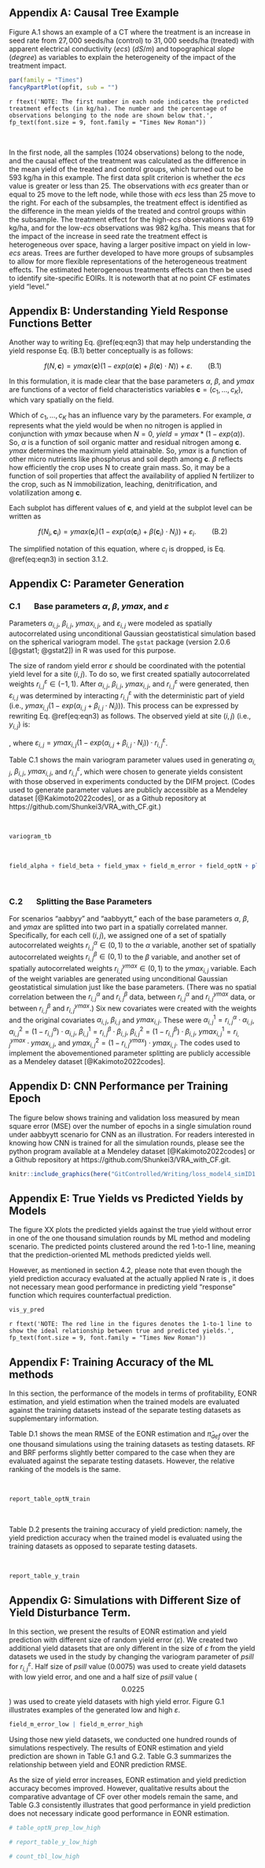 <!-- NOTE: Erase the extra Figure, Table and section numbers manually-->

## Appendix A: Causal Tree Example {-}
Figure A.1 shows an example of a CT where the treatment is an increase in seed rate from $27,000$ seeds/ha (control) to $31,000$ seeds/ha (treated) with apparent electrical conductivity ($\textit{ecs}$) ($dS/m$) and topographical $\textit{slope}$ ($degree$) as variables to explain the heterogeneity of the impact of the treatment impact.  

```r
par(family = "Times")
fancyRpartPlot(opfit, sub = "")
```

`r ftext('NOTE: The first number in each node indicates the predicted treatment effects (in kg/ha). The number and the percentage of observations belonging to the node are shown below that.', fp_text(font.size = 9, font.family = "Times New Roman"))`

<br>

In the first node, all the samples ($1024$ observations) belong to the node, and the causal effect of the treatment was calculated as the difference in the mean yield of the treated and control groups, which turned out to be $593$ kg/ha in this example. The first data split criterion is whether the $\textit{ecs}$ value is greater or less than $25$. The observations with $\textit{ecs}$ greater than or equal to $25$ move to the left node, while those with $\textit{ecs}$ less than $25$ move to the right. For each of the subsamples, the treatment effect is identified as the difference in the mean yields of the treated and control groups within the subsample. The treatment effect for the high-$\textit{ecs}$ observations was $619$ kg/ha, and for the low-$\textit{ecs}$ observations was $982$ kg/ha. This means that for the impact of the increase in seed rate the treatment effect is heterogeneous over space, having a larger positive impact on yield in low-$\textit{ecs}$ areas. Trees are further developed to have more groups of subsamples to allow for more flexible representations of the heterogeneous treatment effects. The estimated heterogeneous treatments effects can then be used to identify site-specific EOIRs. It is noteworth that at no point CF estimates yield "level." 

\newpage

## Appendix B: Understanding Yield Response Functions Better {-}
Another way to writing Eq. \@ref(eq:eqn3) that may help understanding the yield response Eq. (B.1) better conceptually is as follows:

$$
f(N, \mathbf{c}) = ymax(\mathbf{c})(1-exp(\alpha(\mathbf{c}) + \beta(\mathbf{c}) \cdot N)) + \varepsilon. \qquad \text{(B.1)}
$$

In this formulation, it is made clear that the base parameters $\alpha$, $\beta$, and $ymax$ are functions of a vector of field characteristics variables $\mathbf{c}=(c_1,\dots,c_K)$, which vary spatially on the field. 

Which of $c_1,\dots,c_K$ has an influence vary by the parameters. For example, $\alpha$ represents what the yield would be when no nitrogen is applied in conjunction with $ymax$ because when $N = 0$, $yield = ymax * (1-exp(\alpha))$. So, $\alpha$ is a function of soil organic matter and residual nitrogen among $\mathbf{c}$. $ymax$ determines the maximum yield attainable. So, $ymax$ is a function of other micro nutrients like phosphorus and soil depth among $\mathbf{c}$. $\beta$ reflects how efficiently the crop uses N to create grain mass. So, it may be a function of soil properties that affect the availability of applied N fertilizer to the crop, such as N immobilization, leaching, denitrification, and volatilization among $\mathbf{c}$. 

Each subplot has different values of $\mathbf{c}$, and yield at the subplot level can be written as

$$
f(N_{i}, \mathbf{c}_{i}) = ymax(\mathbf{c}_{i})(1-exp(\alpha(\mathbf{c}_{i}) + \beta(\mathbf{c}_{i})\cdot N_{i})) + \varepsilon_{i}. \qquad \text{(B.2)}
$$

The simplified notation of this equation, where $c_i$ is dropped, is Eq. \@ref(eq:eqn3) in section 3.1.2. 

\newpage

## Appendix C: Parameter Generation {-}

### C.1 $\quad$ Base parameters **$\alpha$**, **$\beta$**, **$ymax$**, and **$\varepsilon$** {-}
Parameters $\alpha_{i,j}$, $\beta_{i,j}$, $ymax_{i,j}$, and $\varepsilon_{i,j}$ were modeled as spatially autocorrelated using unconditional Gaussian geostatistical simulation based on the spherical variogram model. The `gstat` package (version 2.0.6 [@gstat1; @gstat2]) in R was used for this purpose.

The size of random yield error $\varepsilon$ should be coordinated with the potential yield level for a site $(i,j)$.  To do so, we first created spatially autocorrelated weights $r^{\varepsilon}_{i,j} \in (-1,1)$. After $\alpha_{i,j}$, $\beta_{i,j}$, $ymax_{i,j}$, and $r^{\varepsilon}_{i,j}$ were generated, then $\varepsilon_{i,j}$ was determined by interacting $r^{\varepsilon}_{i,j}$ with the deterministic part of yield (i.e., $ymax_{i,j}(1-exp(\alpha_{i,j} + \beta_{i,j} \cdot N_{i}))$). This process can be expressed by rewriting Eq. \@ref(eq:eqn3) as follows. The observed yield at site $(i, j)$ (i.e., $y_{i,j}$) is:

\begin{align}
y_{i,j} 
&=  ymax_{i,j}(1-exp(\alpha_{i,j} + \beta_{i,j} \cdot N_{i}))(1+r^{\varepsilon}_{i,j}) \\
&=  ymax_{i,j}(1-exp(\alpha_{i,j} + \beta_{i,j} \cdot N_{i})) +  ymax_{i,j}(1-exp(\alpha_{i,j} + \beta_{i,j} \cdot N_{i})) \cdot r^{\varepsilon}_{i,j} \\
&= ymax_{i,j}(1-exp(\alpha_{i,j} + \beta_{i,j} \cdot N_{i})) + \varepsilon_{i,j}
\end{align}
, where $\varepsilon_{i,j} = ymax_{i,j}(1-exp(\alpha_{i,j} + \beta_{i,j} \cdot N_{i})) \cdot r^{\varepsilon}_{i,j}$.


Table C.1 shows the main variogram parameter values used in generating $\alpha_{i,j}$, $\beta_{i,j}$, $ymax_{i,j}$, and $r^{\varepsilon}_{i,j}$<!--  $\varepsilon_{i,j}$ -->, which were chosen to generate yields consistent with those observed in experiments conducted by the DIFM project. (Codes used to generate parameter values are publicly accessible as a Mendeley dataset [@Kakimoto2022codes], or as a Github repository at https://github.com/Shunkei3/VRA_with_CF.git.) <!-- The range and nugget of all parameters were assumed to be $400$ m and 0. The means of $\alpha$, $\beta$, $ymax$, and $\varepsilon$ were assumed to be $-0.5$, $0$, $12,000$ kg/ha, and $0$, and their sills were assumed to be $0.02$, $1.0$, $2.0 \times 10^{6}$ kg/ha, and $0.015$. See Figure C.1 for an example of the generated parameters.  -->

<br>

```r
variogram_tb
```

<br>


```r
field_alpha + field_beta + field_ymax + field_m_error + field_optN + plot_layout(ncol = 2)
```

<br>

### C.2 $\quad$ Splitting the Base Parameters {-}
For scenarios "aabbyy" and "aabbyytt," each of the base parameters $\alpha$, $\beta$, and $ymax$ are splitted into two part in a spatially correlated manner. Specifically, for each cell $(i,j)$, we assigned one of a set of spatially autocorrelated weights $r^{\alpha}_{i,j} \in (0,1)$ to the $\alpha$ variable, another set of spatially autocorrelated weights $r^{\beta}_{i,j} \in (0,1)$ to the $\beta$ variable, and another set of spatially autocorrelated weights $r^{ymax}_{i,j} \in (0,1)$ to the ${ymax}_{i,j}$ variable. Each of the weight variables are generated using unconditional Gaussian geostatistical simulation just like the base parameters. (There was no spatial correlation between the $r^{\alpha}_{i,j}$ and $r^{\beta}_{i,j}$ data, between $r^{\alpha}_{i,j}$ and $r^{ymax}_{i,j}$ data, or between $r^{\beta}_{i,j}$ and $r^{ymax}_{i,j}$.) Six new covariates were created with the weights and the original covariates $\alpha_{i,j}$, $\beta_{i,j}$ and $ymax_{i,j}$. These were 
$\alpha^{1}_{i,j} = r^{\alpha}_{i,j} \cdot \alpha_{i,j}$, $\alpha^{2}_{i,j} = (1- r^{\alpha}_{i,j}) \cdot \alpha_{i,j}$,
$\beta^{1}_{i,j} = r^{\beta}_{i,j} \cdot\beta_{i,j}$, $\beta^{2}_{i,j} = (1- r^{\beta}_{i,j}) \cdot\beta_{i,j}$,
$ymax^{1}_{i,j} = r^{ymax}_{i,j} \cdot ymax_{i,j}$, and $ymax^{2}_{i,j} = (1- r^{ymax}_{i,j}) \cdot ymax_{i,j}$. The codes used to implement the abovementioned parameter splitting are publicly accessible as a Mendeley dataset [@Kakimoto2022codes].

\newpage


## Appendix D: CNN Performance per Training Epoch {-}
The figure below shows training and validation loss measured by mean square error (MSE) over the number of epochs in a single simulation round under aabbyytt scenario for CNN as an illustration. For readers interested in knowing how CNN is trained for all the simulation rounds, please see the python program available at a Mendeley dataset [@Kakimoto2022codes] or a Github repository at https://github.com/Shunkei3/VRA_with_CF.git.

```r
knitr::include_graphics(here("GitControlled/Writing/loss_model4_simID1.png"))
```

\newpage


## Appendix E: True Yields vs Predicted Yields by Models

The figure XX plots the predicted yields against the true yield without error in one of the one thousand simulation rounds by ML method and modeling scenario. The predicted points clustered around the red 1-to-1 line, meaning that the prediction-oriented ML methods predicted yields well.

However, as mentioned in section 4.2, please note that even though the yield prediction accuracy evaluated at the actually applied N rate is , it does not necessary mean good performance in predicting yield “response” function which requires counterfactual prediction.  


```r
vis_y_pred
```

`r ftext('NOTE: The red line in the figures denotes the 1-to-1 line to show the ideal relationship between true and predicted yields.', fp_text(font.size = 9, font.family = "Times New Roman"))`

\newpage


## Appendix F:  Training Accuracy of the ML methods {-}

In this section, the performance of the models in terms of profitability, EONR estimation, and yield estimation when the trained models are evaluated against the training datasets instead of the separate testing datasets as supplementary information. 

Table D.1 shows the mean RMSE of the EONR estimation and $\hat{\pi}_{def}$ over the one thousand simulations using the training datasets as testing datasets. RF and BRF performs slightly better compared to the case when they are evaluated against the separate testing datasets. However, the relative ranking of the models is the same. 

<br>

```r
report_table_optN_train
```

<br>

Table D.2 presents the training accuracy of yield prediction: namely, the yield prediction accuracy when the trained model is evaluated using the training datasets as opposed to separate testing datasets. 

<br>

```r
report_table_y_train
```

\newpage



## Appendix G: Simulations with Different Size of Yield Disturbance Term.
In this section, we present the results of EONR estimation and yield prediction with different size of random yield error ($\varepsilon$). We created two additional yield datasets	that are only different in the size of $\varepsilon$ from the yield datasets we used in the study by changing the variogram parameter of $psill$ for $r^{\varepsilon}_{i,j}$. Half size of $psill$ value ($0.0075$) was used to create yield datasets with low yield error, and one and a half size of $psill$ value ($$0.0225$$) was used to create yield datasets with high yield error. Figure G.1 illustrates examples of the generated low and high $\varepsilon$. 

```r
field_m_error_low | field_m_error_high
```

\newpage

Using those new yield datasets, we conducted one hundred rounds of simulations respectively. The results of EONR estimation and yield prediction are shown in Table G.1 and G.2. Table G.3 summarizes the relationship between yield and EONR prediction RMSE.  

As the size of yield error increases, EONR estimation and yield prediction accuracy becomes improved. However, qualitative results about the comparative advantage of CF over other models remain the same, and Table G.3 consistently illustrates that good performance in yield prediction does not necessary indicate good performance in EONR estimation. 


```r
# table_optN_prep_low_high
```

\newpage 


```r
# report_table_y_low_high
```

```r
# count_tbl_low_high
```
















